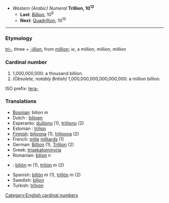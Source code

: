 *''Western (Arabic) Numeral'' '''Trillion, 10<sup>12</sup>'''
**'''Last''': [[Billion]], 10<sup>9</sup>
**'''Next''': [[Quadrillion]], 10<sup>15</sup>

----

===Etymology===
[[tri-]], three + ''[[-illion]]'', from [[million]]; ''ie'', a million, million, million

===Cardinal number===
#1,000,000,000: a thousand billion.
#''(Obsolete, notably British)'' 1,000,000,000,000,000,000: a million billion.

ISO prefix: [[tera-]]

===Translations===
*[[Bosnian]]: bilion ''m''
* Dutch : [[biljoen]]
* Esperanto: [[duiliono]] (1), [[triiliono]] (2)
* Estonian : [[triljon]]
* [[Finnish]]: [[biljoona]] (1), [[triljoona]] (2) 
* French: [[mille]] [[milliard]]s (1)
* German: [[Billion]] (1), [[Trillion]] (2)
* Greek: [[trisekatommyria]]
* Romanian: [[bilion]] ''n''
*{{sk}}: [[bilión]] ''m'' (1), [[trilión]] ''m'' (2)
* Spanish: [[billón]] ''m'' (1), [[trillón]] ''m'' (2)
* Swedish: [[biljon]]
* Turkish: [[trilyon]]

[[Category:English cardinal numbers]]